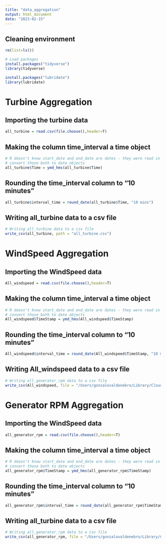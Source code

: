 ```yaml
---
title: "data_aggregation"
output: html_document
date: "2023-02-15"
---
```


## Cleaning environment

```r
rm(list=ls())
```

```r
# Load packages
install.packages("tidyverse")
library(tidyverse)
```

```r
install.packages("lubridate")
library(lubridate)
```
# Turbine Aggregation
## Importing the turbine data

```r
all_turbine = read.csv(file.choose(),header=T)
```

## Making the column time_interval a time object

```r
# R doesn't know start_date and end_date are dates - they were read in as numeric
# convert those both to date objects
all_turbine$Time = ymd_hms(all_turbine$Time)
```

## Rounding the time_interval column to "10 minutes"

```r
all_turbine$interval_time = round_date(all_turbine$Time, "10 mins")
```

## Writing all_turbine data to a csv file
```r
# Writing all_turbine data to a csv file
write_csv(all_turbine, path = "all_turbine.csv")
```


# WindSpeed Aggregation
## Importing the WindSpeed data

```r
All_windspeed = read.csv(file.choose(),header=T)
```

## Making the column time_interval a time object

```r
# R doesn't know start_date and end_date are dates - they were read in as numeric
# convert those both to date objects
All_windspeed$TimeStamp = ymd_hms(All_windspeed$TimeStamp)
```

## Rounding the time_interval column to "10 minutes"
```r
All_windspeed$interval_time = round_date(All_windspeed$TimeStamp, "10 mins")
```

## Writing All_windspeed data to a csv file
```r
# Writing all_generator_rpm data to a csv file
write_csv(All_windspeed, file = "/Users/gonzalovaldenebro/Library/CloudStorage/OneDrive-DrakeUniversity/STAT 190/Project 1/Data/All_windspeed.csv")
```


# Generator RPM Aggregation
## Importing the WindSpeed data
```r
all_generator_rpm = read.csv(file.choose(),header=T)
```

## Making the column time_interval a time object
```r
# R doesn't know start_date and end_date are dates - they were read in as numeric
# convert those both to date objects
all_generator_rpm$TimeStamp = ymd_hms(all_generator_rpm$TimeStamp)
```

## Rounding the time_interval column to "10 minutes"
```r
all_generator_rpm$interval_time = round_date(all_generator_rpm$TimeStamp, "10 mins")
```

## Writing all_turbine data to a csv file
```r
# Writing all_generator_rpm data to a csv file
write_csv(all_generator_rpm, file = "/Users/gonzalovaldenebro/Library/CloudStorage/OneDrive-DrakeUniversity/STAT 190/Project 1/Data/all_generator_rpm.csv")
```

